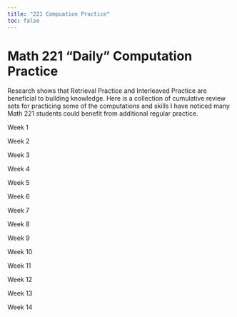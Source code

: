```yaml
---
title: "221 Compuation Practice"
toc: false
---
```


# Math 221 "Daily" Computation Practice

Research shows that Retrieval Practice and Interleaved Practice are beneficial to building knowledge. Here is a collection of cumulative review sets for practicing some of the computations and skills I have noticed many Math 221 students could benefit from additional regular practice.

Week 1

Week 2

Week 3

Week 4

Week 5

Week 6

Week 7

Week 8

Week 9

Week 10

Week 11

Week 12

Week 13

Week 14
